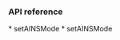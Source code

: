<PlatformWrapper platform="macos">

### API reference
<ProductWrapper notAllowed="voice-calling">
  * <Link to = "{{global.API_REF_MACOS_ROOT_RTC_ENGINE_KIT}}/setainsmode(_:mode:)">setAINSMode</Link>
</ProductWrapper>
<ProductWrapper product="voice-calling">
  * <Link to = "{{global.API_REF_MACOS_ROOT_RTC_ENGINE_KIT_VOICE_SDK}}/setainsmode(_:mode:)">setAINSMode</Link>
</ProductWrapper>

</PlatformWrapper>

